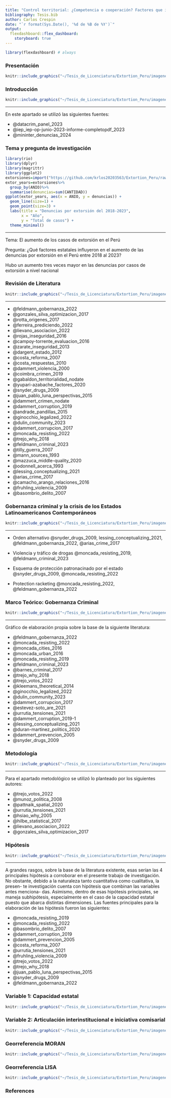 ```yaml
---
title: "Control territorial: ¿Competencia o cooperación? Factores que influyeron en el aumento de la extorsión en el Perú entre 2019 y 2022"
bibliography: Tesis.bib
author: Carlos Crespin
date: "`r format(Sys.Date(), '%d de %B de %Y')`"
output: 
  flexdashboard::flex_dashboard:
    storyboard: true
---
```


```r
library(flexdashboard) # always
```

### Presentación

```r
knitr::include_graphics("~/Tesis_de_Licenciatura/Extortion_Peru/imagenes_presentacion/Presentación de tesis.png") 
```

### Introducción

```r
knitr::include_graphics("~/Tesis_de_Licenciatura/Extortion_Peru/imagenes_presentacion/intro.png")
```

*** 
  
En este apartado se utilizó las siguientes fuentes:

- @datacrim_panel_2023
- @iep_iep-op-junio-2023-informe-completopdf_2023
- @mininter_denuncias_2024

### Tema y pregunta de investigación

```r
library(rio)
library(dplyr)
library(magrittr)
library(ggplot2)
extorsiones=import("https://github.com/krlos20203563/Extortion_Peru/raw/refs/heads/main/data/SIDPOL/SIDPOL.csv")
extor_years=extorsiones%>%
  group_by(ANIO)%>%
  summarise(denuncias=sum(CANTIDAD))
ggplot(extor_years, aes(x = ANIO, y = denuncias)) +
  geom_line(size=1) +
  geom_point(size=3) +
  labs(title = "Denuncias por extorsión del 2018-2023",
       x = "Año",
       y = "Total de casos") +
  theme_minimal()

```

***

Tema: El aumento de los casos de extorsión en el Perú

Pregunta: ¿Qué factores estatales influyeron en el aumento de las denuncias por extorsión en el Perú entre 2018 al 2023?

Hubo un aumento tres veces mayor en las denuncias por casos de extorsión a nivel nacional

### Revisión de Literatura

```r
knitr::include_graphics("~/Tesis_de_Licenciatura/Extortion_Peru/imagenes_presentacion/literature_review.png") 
```

***

- @feldmann_gobernanza_2022
- @gonzales_silva_optimizacion_2017
- @rotta_origenes_2017
- @ferreira_prediciendo_2022
- @lievano_asociacion_2022
- @rojas_inseguridad_2016
- @campoy-torrente_evaluacion_2016
- @zarate_inseguridad_2013
- @dargent_estado_2012
- @costa_reforma_2007
- @costa_respuestas_2010
- @dammert_violencia_2000
- @coimbra_crimen_2019
- @gabaldon_territorialidad_nodate
- @yupari-azabache_factores_2020
- @snyder_drugs_2009
- @juan_pablo_luna_perspectivas_2015
- @dammert_crimen_nodate
- @dammert_corruption_2019
- @andrade_pandillas_2015
- @ginocchio_legalized_2022
- @dulin_community_2023
- @dammert_corrupcion_2017
- @moncada_resisting_2022
- @trejo_why_2018
- @feldmann_criminal_2023
- @tilly_guerra_2007
- @mann_sources_1993
- @mazzuca_middle-quality_2020
- @odonnell_acerca_1993
- @lessing_conceptualizing_2021
- @arias_crime_2017
- @camacho_arango_relaciones_2016
- @fruhling_violencia_2009
- @basombrio_delito_2007

### Gobernanza criminal y la crisis de los Estados Latinoamericanos Contemporáneos

```r
knitr::include_graphics("~/Tesis_de_Licenciatura/Extortion_Peru/imagenes_presentacion/gobernanza_criminal.png") 
```

***

- Orden alternativo @snyder_drugs_2009, lessing_conceptualizing_2021, @feldmann_gobernanza_2022, @arias_crime_2017

- Violencia y tráfico de drogas @moncada_resisting_2019, @feldmann_criminal_2023

- Esquema de protección patronacinado por el estado @snyder_drugs_2009, @moncada_resisting_2022

- Protection racketing @moncada_resisting_2022, @feldmann_gobernanza_2022

### Marco Teórico: Gobernanza Criminal

```r
knitr::include_graphics("~/Tesis_de_Licenciatura/Extortion_Peru/imagenes_presentacion/Marco_teorico_Gobernanza_criminal.png") 
```

***

Gráfico de elaboración propia sobre la base de la siguiente literatura:

- @feldmann_gobernanza_2022
- @moncada_resisting_2022
- @moncada_cities_2016
- @moncada_urban_2016
- @moncada_resisting_2019
- @feldmann_criminal_2023
- @barnes_criminal_2017
- @trejo_why_2018
- @trejo_votos_2022
- @kleemans_theoretical_2014
- @ginocchio_legalized_2022
- @dulin_community_2023
- @dammert_corrupcion_2017
- @estevez-soto_are_2021
- @urrutia_tensiones_2021
- @dammert_corruption_2019-1
- @lessing_conceptualizing_2021
- @duran-martinez_politics_2020
- @dammert_prevencion_2005
- @snyder_drugs_2009

### Metodología

```r
knitr::include_graphics("~/Tesis_de_Licenciatura/Extortion_Peru/imagenes_presentacion/metodo.png")
```

***

Para el apartado metodológico se utilizó lo planteado por los siguientes autores:

- @trejo_votos_2022
- @munoz_politica_2008
- @pattnaik_spatial_2020
- @urrutia_tensiones_2021
- @hsiao_why_2005
- @hilbe_statistical_2017
- @lievano_asociacion_2022
- @gonzales_silva_optimizacion_2017

### Hipótesis

```r
knitr::include_graphics("~/Tesis_de_Licenciatura/Extortion_Peru/imagenes_presentacion//hipotesis.png")
```

***

A grandes rasgos, sobre la base de la literatura existente, esas serían las 4 
principales hipótesis a corroborar en el presente trabajo de investigación. No 
obstante, debido a la naturaleza tanto cuantitativa como cualitativa, la presen-
te investigación cuenta con hipótesis que combinan las variables antes menciona-
das. Asimismo, dentro de esas hipótesis principales, se maneja subhipótesis, 
especialmente en el caso de la capacidad estatal puesto que abarca distintas 
dimensiones.
Las fuentes principales para la elaboración de las hipótesis fueron las siguientes:

- @moncada_resisting_2019
- @moncada_resisting_2022
- @basombrio_delito_2007
- @dammert_corruption_2019
- @dammert_prevencion_2005
- @costa_reforma_2007
- @urrutia_tensiones_2021
- @fruhling_violencia_2009
- @trejo_votos_2022
- @trejo_why_2018
- @juan_pablo_luna_perspectivas_2015
- @snyder_drugs_2009
- @feldmann_gobernanza_2022

### Variable 1: Capacidad estatal

```r
knitr::include_graphics("~/Tesis_de_Licenciatura/Extortion_Peru/imagenes_presentacion/capacidad_estatal.png")
```

### Variable 2: Articulación interinstitucional e iniciativa comisarial

```r
knitr::include_graphics("~/Tesis_de_Licenciatura/Extortion_Peru/imagenes_presentacion/art_inic.png")
```

### Georreferencia MORAN

```r
knitr::include_graphics("~/Tesis_de_Licenciatura/Extortion_Peru/imagenes_presentacion/MORAN_univariate.png")
```

### Georreferencia LISA

```r
knitr::include_graphics("~/Tesis_de_Licenciatura/Extortion_Peru/imagenes_presentacion/LISA_Bivariate.png")
```

### References
